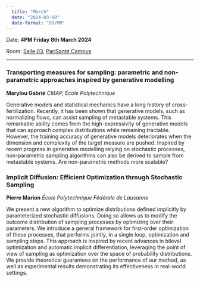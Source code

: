 ```yaml
---
  title: "March"
  date: "2024-03-08"
  date-format: "DD/MM"
---
```


Date: **4PM Friday 8th March 2024**

Room: [Salle 03](../../psc_rooms.qmd), [PariSanté Campus](https://maps.app.goo.gl/cpFoxoZgbT6HCV6x9)

------------------------------------------------------------------------

### Transporting measures for sampling: parametric and non-parametric approaches inspired by generative modelling

**Marylou Gabrié** *CMAP, École Polytechnique*

Generative models and statistical mechanics have a long history of cross-fertilization. Recently, it has been shown that generative models, such as normalizing flows, can assist sampling of metastable systems. This remarkable ability comes from the high-expressivity of generative models that can approach complex distributions while remaining tractable. However, the training accuracy of generative models deteriorates when the dimension and complexity of the target measure are pushed. Inspired by recent progress in generative modelling relying on stochastic processes, non-parametric sampling algorithms can also be derived to sample from metastable systems. Are non-parametric methods more scalable?

### **Implicit Diffusion: Efficient Optimization through Stochastic Sampling**

**Pierre Marion** *École Polytechnique Fédérale de Lausanne*

We present a new algorithm to optimize distributions defined implicitly by parameterized stochastic diffusions. Doing so allows us to modify the outcome distribution of sampling processes by optimizing over their parameters. We introduce a general framework for first-order optimization of these processes, that performs jointly, in a single loop, optimization and sampling steps. This approach is inspired by recent advances in bilevel optimization and automatic implicit differentiation, leveraging the point of view of sampling as optimization over the space of probability distributions. We provide theoretical guarantees on the performance of our method, as well as experimental results demonstrating its effectiveness in real-world settings.
